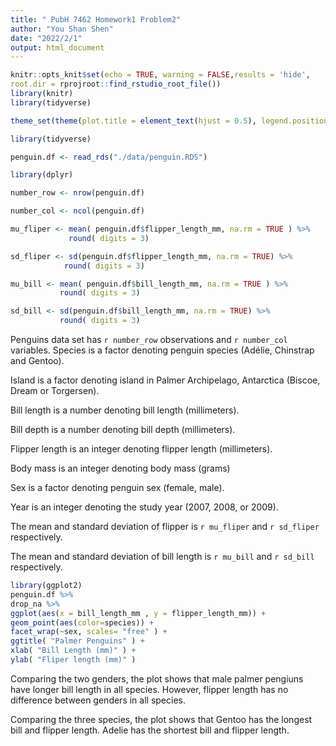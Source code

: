 ```yaml
---
title: " PubH 7462 Homework1 Problem2"
author: "You Shan Shen"
date: "2022/2/1"
output: html_document
---
```

```r
knitr::opts_knit$set(echo = TRUE, warning = FALSE,results = 'hide',
root.dir = rprojroot::find_rstudio_root_file())
library(knitr)
library(tidyverse)

theme_set(theme(plot.title = element_text(hjust = 0.5), legend.position = "bottom"))
```

```r
library(tidyverse)

penguin.df <- read_rds("./data/penguin.RDS")

library(dplyr)

number_row <- nrow(penguin.df)

number_col <- ncol(penguin.df)

mu_fliper <- mean( penguin.df$flipper_length_mm, na.rm = TRUE ) %>% 
             round( digits = 3)

sd_fliper <- sd(penguin.df$flipper_length_mm, na.rm = TRUE) %>% 
            round( digits = 3)

mu_bill <- mean( penguin.df$bill_length_mm, na.rm = TRUE ) %>% 
           round( digits = 3)

sd_bill <- sd(penguin.df$bill_length_mm, na.rm = TRUE) %>%  
           round( digits = 3)


```
Penguins data set has `r number_row` observations and `r number_col` variables.
Species is a factor denoting penguin species (Adélie, Chinstrap and Gentoo).

Island is a factor denoting island in Palmer Archipelago, Antarctica (Biscoe, Dream or Torgersen).

Bill length is a number denoting bill length (millimeters).

Bill depth is a number denoting bill depth (millimeters).

Flipper length is an integer denoting flipper length (millimeters).

Body mass is an integer denoting body mass (grams)

Sex is a factor denoting penguin sex (female, male). 

Year is an integer denoting the study year (2007, 2008, or 2009). 

The mean and standard deviation of flipper is `r mu_fliper` and `r sd_fliper` respectively.

The mean and standard deviation of bill length is `r mu_bill` and `r sd_bill` respectively.

```r
library(ggplot2)
penguin.df %>%
drop_na %>%
ggplot(aes(x = bill_length_mm , y = flipper_length_mm)) +
geom_point(aes(color=species)) +
facet_wrap(~sex, scales= "free" ) +
ggtitle( "Palmer Penguins" ) +
xlab( "Bill Length (mm)" ) + 
ylab( "Fliper length (mm)" )

```


Comparing the two genders, the plot shows that male palmer pengiuns have longer bill length in all species. However, flipper length has no difference between genders in all species.

Comparing the three species, the plot shows that Gentoo has the longest bill and flipper length. Adelie has the shortest bill and flipper length.

